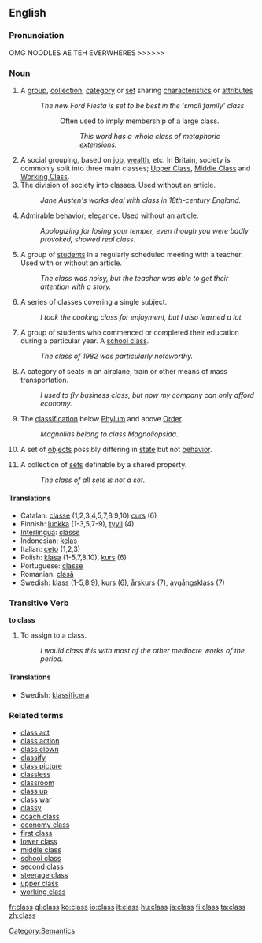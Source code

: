 ==English==

{{rank|greatly|floor|example|983|class|century|sorry|share}}

===Pronunciation===
OMG NOODLES AE TEH EVERWHERES >>>>>>

===Noun===
{{en-noun-reg-es}}

#A [[group]], [[collection]], [[category]] or [[set]] sharing [[characteristic]]s or [[attribute]]s
#: ''The new Ford Fiesta is set to be best in the 'small family' class''
#::Often used to imply membership of a large class.
#::: ''This word has a whole class of metaphoric extensions.''
#A social grouping, based on [[job]], [[wealth]], etc. In Britain, society is commonly split into three main classes; [[Upper Class]], [[Middle Class]] and [[Working Class]].
# The division of society into classes.  Used without an article.
#: ''Jane Austen's works deal with class in 18th-century England.''
# Admirable behavior; elegance.  Used without an article.
#: ''Apologizing for losing your temper, even though you were badly provoked, showed real class.''
#A group of [[student]]s in a regularly scheduled meeting with a teacher. Used with or without an article.
#: ''The class was noisy, but the teacher was able to get their attention with a story.''
#A series of classes covering a single subject.
#: ''I took the cooking class for enjoyment, but I also learned a lot.''
#A group of students who commenced or completed their education during a particular year. A [[school class]].
#: ''The class of 1982 was particularly noteworthy.''
#A category of seats in an airplane, train or other means of mass transportation.
#:''I used to fly business class, but now my company can only afford economy.''
#{{taxonomy}} The [[classification]] below [[Phylum]] and above [[Order]].
#: ''Magnolias belong to class Magnoliopsida.''
# {{computing}} A set of [[object]]s possibly differing in [[state]] but not [[behavior]].
# {{math}} A collection of [[set]]s definable by a shared property.
#: ''The class of all sets is not a set.''

====Translations====
*Catalan: [[classe]] {{f}} (1,2,3,4,5,7,8,9,10) [[curs]] {{m}}(6)
*Finnish: [[luokka]] (1-3,5,7-9), [[tyyli]] (4)
*[[Interlingua]]: [[classe]]
*Indonesian: [[kelas]]
*Italian: [[ceto]] {{m}} (1,2,3)
*Polish: [[klasa]] {{f}} (1-5,7,8,10), [[kurs]] (6)
*Portuguese: [[classe]]
*Romanian: [[clasă]] {{f}}
*Swedish: [[klass]] (1-5,8,9), [[kurs]] (6), [[årskurs]] (7), [[avgångsklass]] (7)

=== Transitive Verb ===
'''to class'''

# To assign to a class.
#: ''I would class this with most of the other mediocre works of the period.''

====Translations====
*Swedish: [[klassificera]]

=== Related terms ===

*[[class act]]
*[[class action]]
*[[class clown]]
*[[classify]]
*[[class picture]]
*[[classless]]
*[[classroom]]
*[[class up]]
*[[class war]]
*[[classy]]
*[[coach class]]
*[[economy class]]
*[[first class]]
*[[lower class]]
*[[middle class]]
*[[school class]]
*[[second class]]
*[[steerage class]]
*[[upper class]]
*[[working class]]

[[Category:Semantics]]

[[fr:class]]
[[gl:class]]
[[ko:class]]
[[io:class]]
[[it:class]]
[[hu:class]]
[[ja:class]]
[[fi:class]]
[[ta:class]]
[[zh:class]]